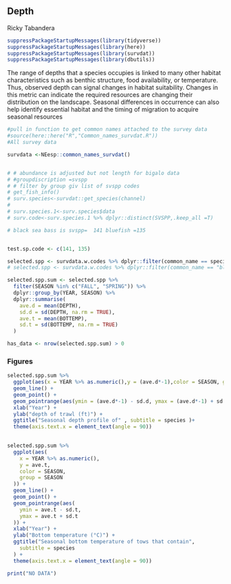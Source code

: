 ## Depth
Ricky Tabandera

```r
suppressPackageStartupMessages(library(tidyverse))
suppressPackageStartupMessages(library(here))
suppressPackageStartupMessages(library(survdat))
suppressPackageStartupMessages(library(dbutils))
```

The range of depths that a species occupies is linked to many other habitat characteristics such as benthic structure, food availability, or temperature. Thus, observed depth can signal changes in habitat suitability. Changes in this metric can indicate the required resources are changing their distribution on the landscape. Seasonal differences in occurrence can also help identify essential habitat and the timing of migration to acquire seasonal resources 

```r
#pull in function to get common names attached to the survey data
#source(here::here("R","Common_names_survdat.R"))
#All survey data 

survdata <-NEesp::common_names_survdat()


# # abundance is adjusted but not length for bigalo data
# #groupdiscription =svspp
# # filter by group giv list of svspp codes
# get_fish_info()
# surv.species<-survdat::get_species(channel)
#
# surv.species.1<-surv.species$data
# surv.code<-surv.species.1 %>% dplyr::distinct(SVSPP,.keep_all =T)

# black sea bass is svspp= 	141 bluefish =135


test.sp.code <- c(141, 135)

selected.spp <- survdata.w.codes %>% dplyr::filter(common_name == species)
# selected.spp <- survdata.w.codes %>% dplyr::filter(common_name == "black sea bass")

selected.spp.sum <- selected.spp %>%
  filter(SEASON %in% c("FALL", "SPRING")) %>%
  dplyr::group_by(YEAR, SEASON) %>%
  dplyr::summarise(
    ave.d = mean(DEPTH),
    sd.d = sd(DEPTH, na.rm = TRUE),
    ave.t = mean(BOTTEMP),
    sd.t = sd(BOTTEMP, na.rm = TRUE)
  )

has_data <- nrow(selected.spp.sum) > 0
```

### Figures

```r

selected.spp.sum %>%
  ggplot(aes(x = YEAR %>% as.numeric(),y = (ave.d*-1),color = SEASON, group = SEASON)) +
  geom_line() +
  geom_point() +
  geom_pointrange(aes(ymin = (ave.d*-1) - sd.d, ymax = (ave.d*-1) + sd.d)) +
  xlab("Year") +
  ylab("depth of trawl (ft)") +
  ggtitle("Seasonal depth profile of" , subtitle = species )+
  theme(axis.text.x = element_text(angle = 90))
  
```

```r

selected.spp.sum %>%
  ggplot(aes(
    x = YEAR %>% as.numeric(),
    y = ave.t,
    color = SEASON,
    group = SEASON
  )) +
  geom_line() +
  geom_point() +
  geom_pointrange(aes(
    ymin = ave.t - sd.t,
    ymax = ave.t + sd.t
  )) +
  xlab("Year") +
  ylab("Bottom temperature (°C)") +
  ggtitle("Seasonal bottom temperature of tows that contain",
    subtitle = species
  ) +
  theme(axis.text.x = element_text(angle = 90))
```

```r
print("NO DATA")
```

